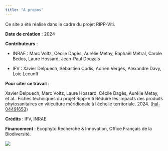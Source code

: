 ```yaml
---
title: "A propos"
---
```


Ce site a été réalisé dans le cadre du projet RIPP-Viti.

**Date de création** : 2024

**Contributeurs** :

-   INRAE : Marc Voltz, Cécile Dagès, Aurélie Metay, Raphaël Métral, Carole Bedos, Laure Hossard, Jean-Paul Douzals

-   IFV : Xavier Delpuech, Sébastien Codis, Adrien Vergès, Alexandre Davy, Loic Lecunff

**Pour citer ce travail** :

Xavier Delpuech, Marc Voltz, Laure Hossard, Cécile Dagès, Aurélie Metay, et al.. Fiches techniques du projet Ripp-Viti Réduire les impacts des produits phytosanitaires en viticulture méridionale à l'échelle territoriale. 2024. ⟨[hal-04491653](https://hal.science/hal-04491653)⟩

**Crédits** : IFV, INRAE

**Financement** : Ecophyto Recherche & Innovation, Office Français de la Biodiversité.

![](images/allLogos.png)
